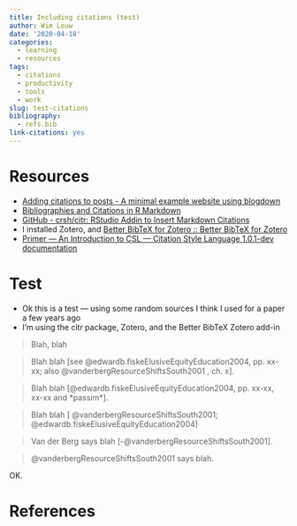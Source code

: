 ```yaml
---
title: Including citations (test)
author: Wim Louw
date: '2020-04-18'
categories:
  - learning
  - resources
tags:
  - citations
  - productivity
  - tools
  - work
slug: test-citations
bibliography:
  - refs.bib
link-citations: yes
---
```


# Resources

- [Adding citations to posts - A minimal example website using blogdown](https://blogdown-demo.rbind.io/2017/08/28/adding-citations-to-posts/)
- [Bibliographies and Citations in R Markdown](https://rmarkdown.rstudio.com/authoring_bibliographies_and_citations.html#citations)
- [GitHub - crsh/citr: RStudio Addin to Insert Markdown Citations](https://github.com/crsh/citr)
- I installed Zotero, and [Better BibTeX for Zotero :: Better BibTeX for Zotero](http://retorque.re/zotero-better-bibtex/)
- [Primer — An Introduction to CSL — Citation Style Language 1.0.1-dev documentation](http://docs.citationstyles.org/en/1.0.1/primer.html)

# Test

* Ok this is a test --- using some random sources I think I used for a paper a few years ago
* I'm using the citr package, Zotero, and the Better BibTeX Zotero add-in

> Blah, blah 

> Blah blah [see @edwardb.fiskeElusiveEquityEducation2004, pp. xx-xx; also @vanderbergResourceShiftsSouth2001 , ch. x].

> Blah blah [@edwardb.fiskeElusiveEquityEducation2004, pp. xx-xx, xx-xx and *passim*].

> Blah blah [ @vanderbergResourceShiftsSouth2001; @edwardb.fiskeElusiveEquityEducation2004]

> Van der Berg says blah [-@vanderbergResourceShiftsSouth2001].

> @vanderbergResourceShiftsSouth2001 says blah.


OK.


# References

